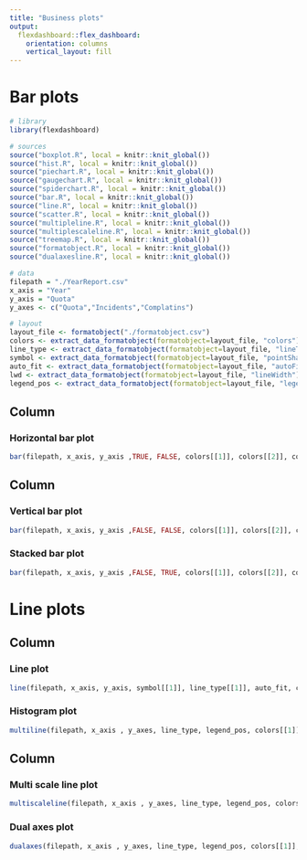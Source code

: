 ```yaml
---
title: "Business plots"
output: 
  flexdashboard::flex_dashboard:
    orientation: columns
    vertical_layout: fill
---
```

Bar plots
===

```r
# library
library(flexdashboard)

# sources
source("boxplot.R", local = knitr::knit_global())
source("hist.R", local = knitr::knit_global())
source("piechart.R", local = knitr::knit_global())
source("gaugechart.R", local = knitr::knit_global())
source("spiderchart.R", local = knitr::knit_global())
source("bar.R", local = knitr::knit_global())
source("line.R", local = knitr::knit_global())
source("scatter.R", local = knitr::knit_global())
source("multipleline.R", local = knitr::knit_global())
source("multiplescaleline.R", local = knitr::knit_global())
source("treemap.R", local = knitr::knit_global())
source("formatobject.R", local = knitr::knit_global())
source("dualaxesline.R", local = knitr::knit_global())

# data
filepath = "./YearReport.csv"
x_axis = "Year"
y_axis = "Quota"
y_axes <- c("Quota","Incidents","Complatins")

# layout
layout_file <- formatobject("./formatobject.csv")
colors <- extract_data_formatobject(formatobject=layout_file, "colors")
line_type <- extract_data_formatobject(formatobject=layout_file, "lineType")
symbol <- extract_data_formatobject(formatobject=layout_file, "pointShape")
auto_fit <- extract_data_formatobject(formatobject=layout_file, "autoFit")
lwd <- extract_data_formatobject(formatobject=layout_file, "lineWidth")
legend_pos <- extract_data_formatobject(formatobject=layout_file, "legendPosition")
```


Column {data-width=500}
-----------------------------------------------------------------------

### Horizontal bar plot

```r
bar(filepath, x_axis, y_axis ,TRUE, FALSE, colors[[1]], colors[[2]], colors[[3]], colors[[4]], colors[[5]], colors[[6]])
```

Column {data-width=500}
-----------------------------------------------------------------------

### Vertical bar plot

```r
bar(filepath, x_axis, y_axis ,FALSE, FALSE, colors[[1]], colors[[2]], colors[[3]], colors[[4]], colors[[5]], colors[[6]])
```

### Stacked bar plot

```r
bar(filepath, x_axis, y_axis ,FALSE, TRUE, colors[[1]], colors[[2]], colors[[3]], colors[[4]], colors[[5]], colors[[6]])
```

Line plots
===

Column {data-width=500}
-----------------------------------------------------------------------

### Line plot

```r
line(filepath, x_axis, y_axis, symbol[[1]], line_type[[1]], auto_fit, colors[[1]], colors[[2]])
```

### Histogram plot

```r
multiline(filepath, x_axis , y_axes, line_type, legend_pos, colors[[1]], colors[[2]], colors[[3]], colors[[4]], colors[[5]], colors[[6]])
```

Column {data-width=500}
-----------------------------------------------------------------------

### Multi scale line plot

```r
multiscaleline(filepath, x_axis , y_axes, line_type, legend_pos, colors[[1]], colors[[2]], colors[[3]], colors[[4]], colors[[5]], colors[[6]])
```

### Dual axes plot

```r
dualaxes(filepath, x_axis , y_axes, line_type, legend_pos, colors[[1]], colors[[2]], colors[[3]], colors[[4]], colors[[5]], colors[[6]])
```
